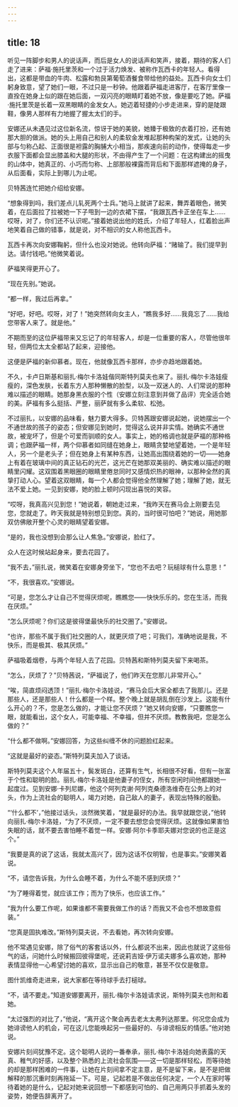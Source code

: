 ```yaml
---
---
---
```

title: 18
---




听见一阵脚步和男人的说话声，而后是女人的说话声和笑声，接着，期待的客人们走了进来：萨福·施托里茨和一个过于活力焕发、被称作瓦西卡的年轻人。看得出，这都是带血的牛肉、松露和勃艮第葡萄酒餐食带给他的益处。瓦西卡向女士们躬身致意，望了她们一眼，不过只是一秒钟。他跟着萨福走进客厅，在客厅里像一直拴在她身上似的跟在她后面，一双闪亮的眼睛盯着她不放，像是要吃了她。萨福·施托里茨是长着一双黑眼睛的金发女人。她迈着轻捷的小步走进来，穿的是陡跟鞋，像男人那样有力地握了握太太们的手。

安娜还从未遇见过这位新名流，惊讶于她的美貌，她臻于极致的衣着打扮，还有她那大胆的做派。她的头上用自己和别人的柔软金发堆起那种构架的发式，让她的头部与匀称凸起、正面很是袒露的胸脯大小相当，那疾速向前的动作，使得每走一步衣服下面都会显出膝盖和大腿的形状，不由得产生了一个问题：在这构建出的摇曳的山体中，她真正的、小巧而匀称、上部那般裸露而背后和下面那样遮掩的身子，从后面看，实际上到哪儿为止呢。

贝特茜连忙把她介绍给安娜。

“想象得到吗，我们差点儿轧死两个士兵。”她马上就讲了起来，舞弄着眼色，微笑着，在后面拉了拉被她一下子甩到一边的衣裙下摆，“我跟瓦西卡正坐在车上……哎呀，对了，你们还不认识呢。”接着她说出他的姓氏，介绍了年轻人，红着脸出声地笑着自己做的错事，就是说，对不相识的女人称他瓦西卡。

瓦西卡再次向安娜鞠躬，但什么也没对她说。他转向萨福：“赌输了。我们提早到达。请付钱吧。”他微笑着说。

萨福笑得更开心了。

“现在先别。”她说。

“都一样，我过后再拿。”

“好吧，好吧。哎呀，对了！”她突然转向女主人，“瞧我多好……我竟忘了……我给您带客人来了。就是他。”

不期而至的这位萨福带来又忘记了的年轻客人，却是一位重要的客人，尽管他很年轻，但两位太太全都站了起来，迎接他。

这便是萨福的新仰慕者。现在，他就像瓦西卡那样，亦步亦趋地跟着她。

不久，卡卢日斯基和丽扎·梅尔卡洛娃偕同斯特列莫夫也来了。丽扎·梅尔卡洛娃瘦瘦的，深色发肤，长着东方人那种懒散的脸型，以及一双迷人的、人们常说的那种难以描述的眼睛。她那身黑衣服的个性（安娜立刻注意到并做了品评）完全适合她的美。萨福有多么挺括、严整，丽萨就有多么柔软、松弛。

不过丽扎，以安娜的品味看，魅力要大得多。贝特茜跟安娜说起她，说她摆出一个不通世故的孩子的姿态；但安娜见到她时，觉得这么说并非实情。她确实不通世故，被宠坏了，但是个可爱而驯顺的女人。事实上，她的格调也就是萨福的那种格调；也跟萨福一样，两个仰慕者如同缝在她身上，眼睛贪婪地望着她，一个是年轻人，另一个是老头子；但在她身上有某种东西，让她高出围绕着她的一切——她身上有着在玻璃中间的真正钻石的光芒，这光芒在她那双美丽的、确实难以描述的眼睛里闪耀。这双围着黑眼圈的眼睛里倦怠同时又感情炽热的眼神，以那种全然的真挚打动人心。望着这双眼睛，每一个人都会觉得他全然理解了她；理解了她，就无法不爱上她。一见到安娜，她的脸上顿时闪现出喜悦的笑容。

“哎呀，我真高兴见到您！”她说着，朝她走过来，“我昨天在赛马会上刚要去见您，您就走了。昨天我就是特别想见到您。真的，当时很可怕吧？”她说，用她那双仿佛敞开整个心灵的眼睛望着安娜。

“是的，我也没想到会那么让人焦急。”安娜说，脸红了。

众人在这时候站起身来，要去花园了。

“我不去，”丽扎说，微笑着在安娜身旁坐下，“您也不去吧？玩槌球有什么意思！”

“不，我很喜欢。”安娜说。

“可是，您怎么才让自己不觉得厌烦呢，瞧瞧您——快快乐乐的。您在生活，而我在厌烦。”

“怎么厌烦呢？你们这是彼得堡最快乐的社交圈了。”安娜说。

“也许，那些不属于我们社交圈的人，就更厌烦了吧；可我们，准确地说是我，不快乐，而是极其、极其厌烦。”

萨福吸着烟卷，与两个年轻人去了花园。贝特茜和斯特列莫夫留下来喝茶。

“怎么，厌烦了？”贝特茜说，“萨福说了，他们昨天在您那儿非常开心。”

“唉，简直烦闷透顶！”丽扎·梅尔卡洛娃说，“赛马会后大家全都去了我那儿。还是那些人，还是那些人！什么都是一个样。整个晚上就是胡乱倒在沙发上。这能有什么开心的？不，您是怎么做的，才能让您不厌烦？”她又转向安娜，“只要瞧您一眼，就能看出，这个女人，可能幸福、不幸福，但并不厌烦。教教我吧，您是怎么做的？”

“什么都不做啊。”安娜回答，为这些纠缠不休的问题脸红起来。

“这就是最好的姿态。”斯特列莫夫加入了谈话。

斯特列莫夫这个人年届五十，鬓发斑白，还算有生气，长相很不好看，但有一张富于个性和聪明的脸。丽扎·梅尔卡洛娃是他妻子的侄女，所有空闲时间他都跟她一起度过。见到安娜·卡列尼娜，他这个阿列克谢·阿列克桑德洛维奇在公务上的对头，作为上流社会的聪明人，竭力对她，自己敌人的妻子，表现出特殊的殷勤。

“‘什么都不’，”他接过话头，淡然微笑着，“就是最好的办法。我早就跟您说，”他转向丽扎·梅尔卡洛娃，“为了不厌烦，一定不要去想您会觉得厌烦。这就像如果害怕失眠的话，就不要去害怕睡不着觉一样。安娜·阿尔卡季耶夫娜对您说的也正是这个。”

“我要是真的说了这话，我就太高兴了，因为这话不仅明智，也是事实。”安娜笑着说。

“不，请您告诉我，为什么会睡不着，为什么不能不感到厌烦？”

“为了睡得着觉，就应该工作；而为了快乐，也应该工作。”

“我为什么要工作呢，如果谁都不需要我做工作的话？而我又不会也不想故意假装。”

“您真是固执难改。”斯特列莫夫说，不去看她，再次转向安娜。

他不常遇见安娜，除了俗气的客套话以外，什么都说不出来，因此也就说了这些俗气的话，问她什么时候搬回彼得堡呢，还说莉吉娅·伊万诺夫娜多么喜欢她，那种表情显得他一心希望讨她的喜欢，显示出自己的敬意，甚至不仅仅是敬意。

图什凯维奇走进来，说大家都在等待球手去打槌球。

“不，请不要走。”知道安娜要离开，丽扎·梅尔卡洛娃请求说，斯特列莫夫也附和着她。

“太过强烈的对比了，”他说，“离开这个聚会再去老太太弗列达那里。何况您会成为她诽谤他人的机会，可在这儿您能唤起另一些最好的、与诽谤相反的情感。”他对她说。

安娜片刻间犹豫不定。这个聪明人说的一番奉承，丽扎·梅尔卡洛娃向她表露的天真、稚气的好感，以及整个熟悉的上流社会氛围——这一切是那样轻松，而等待她的却是那样困难的一件事，让她在片刻间拿不定主意，是不是留下来，是不是把做解释的那沉重时刻再拖延一下。可是，记起若是不做出任何决定，一个人在家时等待着她的是什么，记起对她来说回想一下都感到可怕的、自己用两只手抓着头发的姿势，她便告辞离开了。
